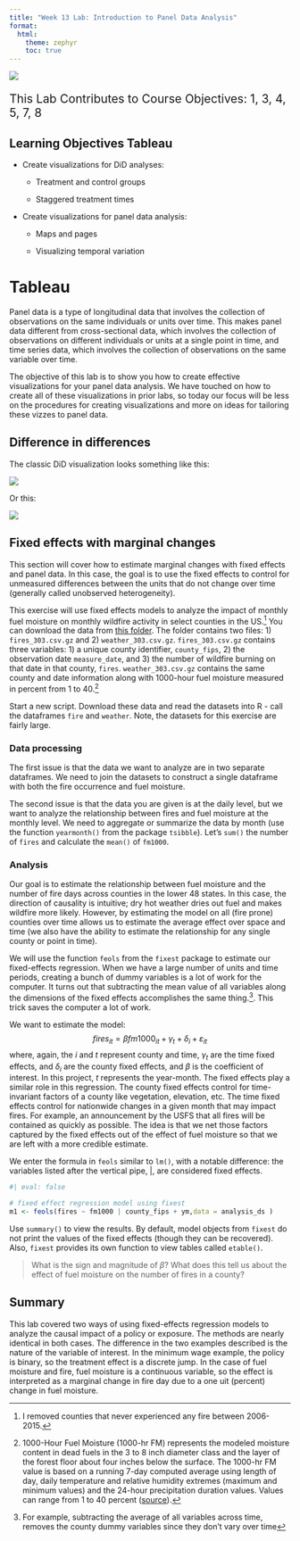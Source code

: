 ```yaml
---
title: "Week 13 Lab: Introduction to Panel Data Analysis"
format: 
  html:
    theme: zephyr
    toc: true
---
```



![](includes/long_ai.jpeg){height=60%, fig-align="center"}

::: {style="font-size: 1.5em"}
This Lab Contributes to Course Objectives: 1, 3, 4, 5, 7, 8
:::



## Learning Objectives Tableau

- Create visualizations for DiD analyses: 

  - Treatment and control groups
  
  - Staggered treatment times

- Create visualizations for panel data analysis: 

  - Maps and pages 

  - Visualizing temporal variation


# Tableau 

Panel data is a type of longitudinal data that involves the collection of observations on the same individuals or units over time. This makes panel data different from cross-sectional data, which involves the collection of observations on different individuals or units at a single point in time, and time series data, which involves the collection of observations on the same variable over time.

The objective of this lab is to show you how to create effective visualizations for your panel data analysis. We have touched on how to create all of these visualizations in prior labs, so today our focus will be less on the procedures for creating visualizations and more on ideas for tailoring these vizzes to panel data. 

## Difference in differences

The classic DiD visualization looks something like this:

![](includes/did_figex1.png){width=40%,fig-align="center"}

Or this:

![](includes/did_figex2.png){height=60%, fig-align="center"}




## Fixed effects with marginal changes

This section will cover how to estimate marginal changes with fixed effects and panel data. In this case, the goal is to use the fixed effects to control for unmeasured differences between the units that do not change over time (generally called unobserved heterogeneity).

This exercise will use fixed effects models to analyze the impact of monthly fuel moisture on monthly wildfire activity in select counties in the US.^[I removed counties that never experienced any fire between 2006-2015.] You can download the data from [this folder](https://colostate-my.sharepoint.com/:f:/g/personal/jbayham_colostate_edu/EgFfaomIJ8VOoPLiTz6YXfEBXQqoY1eiOuDmpPpur7f9Ow?e=zDMuWi). The folder contains two files: 1) `fires_303.csv.gz` and 2) `weather_303.csv.gz`.  `fires_303.csv.gz` contains three variables: 1) a unique county identifier, `county_fips`, 2) the observation date `measure_date`, and 3) the number of wildfire burning on that date in that county, `fires`.  `weather_303.csv.gz` contains the same county and date information along with 1000-hour fuel moisture measured in percent from 1 to 40.^[1000-Hour Fuel Moisture (1000-hr FM) represents the modeled moisture content in dead fuels in the 3 to 8 inch diameter class and the layer of the forest floor about four inches below the surface. The 1000-hr FM value is based on a running 7-day computed average using length of day, daily temperature and relative humidity extremes (maximum and minimum values) and the 24-hour precipitation duration values. Values can range from 1 to 40 percent ([source](https://gacc.nifc.gov/nrcc/predictive/fuels_fire-danger/psa_component_glossary.htm)).] 

Start a new script. Download these data and read the datasets into R - call the dataframes `fire` and `weather`.  Note, the datasets for this exercise are fairly large.

### Data processing

The first issue is that the data we want to analyze are in two separate dataframes. We need to join the datasets to construct a single dataframe with both the fire occurrence and fuel moisture. 

The second issue is that the data you are given is at the daily level, but we want to analyze the relationship between fires and fuel moisture at the monthly level. We need to aggregate or summarize the data by month (use the function `yearmonth()` from the package `tsibble`). Let's `sum()` the number of `fires` and calculate the `mean()` of `fm1000`.


### Analysis

Our goal is to estimate the relationship between fuel moisture and the number of fire days across counties in the lower 48 states. In this case, the direction of causality is intuitive; dry hot weather dries out fuel and makes wildfire more likely. However, by estimating the model on all (fire prone) counties over time allows us to estimate the average effect over space and time (we also have the ability to estimate the relationship for any single county or point in time).

We will use the function `feols` from the `fixest` package to estimate our fixed-effects regression. When we have a large number of units and time periods, creating a bunch of dummy variables is a lot of work for the computer.  It turns out that subtracting the mean value of all variables along the dimensions of the fixed effects accomplishes the same thing.^[For example, subtracting the average of all variables across time, removes the county dummy variables since they don't vary over time]. This trick saves the computer a lot of work.

We want to estimate the model:
$$ fires_{it} = \beta fm1000_{it} + \gamma_t + \delta_i +\varepsilon_{it} $$
where, again, the $i$ and $t$ represent county and time, $\gamma_t$ are the time fixed effects, and $\delta_i$ are the county fixed effects, and $\beta$ is the coefficient of interest. In this project, $t$ represents the year-month. The fixed effects play a similar role in this regression. The county fixed effects control for time-invariant factors of a county like vegetation, elevation, etc. The time fixed effects control for nationwide changes in a given month that may impact fires. For example, an announcement by the USFS that all fires will be contained as quickly as possible. The idea is that we net those factors captured by the fixed effects out of the effect of fuel moisture so that we are left with a more credible estimate.

We enter the formula in `feols` similar to `lm()`, with a notable difference: the variables listed after the vertical pipe, $|$, are considered fixed effects.

```r
#| eval: false

# fixed effect regression model using fixest
m1 <- feols(fires ~ fm1000 | county_fips + ym,data = analysis_ds )
```

Use `summary()` to view the results. By default, model objects from `fixest` do not print the values of the fixed effects (though they can be recovered). Also, `fixest` provides its own function to view tables called `etable()`.

>What is the sign and magnitude of $\beta$? What does this tell us about the effect of fuel moisture on the number of fires in a county?


## Summary

This lab covered two ways of using fixed-effects regression models to analyze the causal impact of a policy or exposure. The methods are nearly identical in both cases.  The difference in the two examples described is the nature of the variable of interest. In the minimum wage example, the policy is binary, so the treatment effect is a discrete jump. In the case of fuel moisture and fire, fuel moisture is a continuous variable, so the effect is interpreted as a marginal change in fire day due to a one uit (percent) change in fuel moisture.




